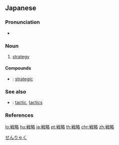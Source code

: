{{also|戰略}}
==Japanese==
{{ja-kanjitab|せん|りゃく|yomi=o}}

===Pronunciation===
* {{ja-pron|せんりゃく|y=o|acc=0|acc_ref=NHK}}

===Noun===
{{ja-noun|せんりゃく|kyu=戰略}}

# [[strategy]]

====Compounds====
* {{ja-r|戦略的|せんりゃくてき}}: [[strategic]]

===See also===
* {{ja-r|戦術|せんじゅつ}}: [[tactic]], [[tactics]]

===References===
<references/>

[[Category:ja:Military|せんりゃく]]

[[lo:戦略]]
[[hu:戦略]]
[[ja:戦略]]
[[pt:戦略]]
[[th:戦略]]
[[chr:戦略]]
[[zh:戦略]]